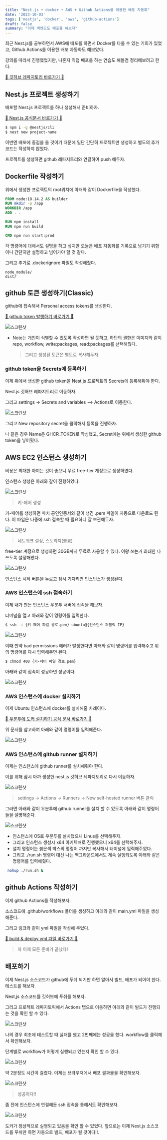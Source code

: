 ```yaml
---
title: "Nest.js + docker + AWS + Github Actions를 이용한 배포 자동화"
date: '2023-10-03'
tags: ['nestjs', 'docker', 'aws', 'github-actions']
draft: false
summary: "이제 백엔드도 배포를 해보자"
---
```


최근 Nest.js를 공부하면서 AWS에 배포를 하면서 Docker를 다룰 수 있는 기회가 있었고, Github Actions를 이용한 배포 자동화도 해보았다.

강의를 따라서 진행했었지만, 나혼자 직접 배포를 하는 연습도 해볼겸 정리해보려고 한다.

[📌 깃허브 레파지토리 바로가기 📌](https://github.com/nostrss/nestjs-study)

## Nest.js 프로젝트 생성하기

배포할 Nest.js 프로젝트를 하나 생성해서 준비하자.

[📌 Nest.js 공식문서 바로가기 📌](https://docs.nestjs.com/first-steps)

```bash
$ npm i -g @nestjs/cli
$ nest new project-name
```

이번엔 배포에 중점을 둘 것이기 때문에 일단 간단히 프로젝트만 생성하고 별도의 추가 코드는 작성하지 않았다.

프로젝트를 생성하면 github 레파지토리와 연결하여 push 해두자.

## Dockerfile 작성하기

위에서 생성한 프로젝트의 root위치에 아래와 같이 Dockerfile을 작성했다.

```Dockerfile
FROM node:18.14.2 AS builder
RUN mkdir -p /app
WORKDIR /app
ADD . .

RUN npm install
RUN npm run build

CMD npm run start:prod
```

각 명령어에 대해서도 설명을 하고 싶지만 오늘은 배포 자동화를 기록으로 남기기 위함이니 간단히만 설명하고 넘어가야 할 것 같다.

그리고 추가로 .dockerignore 파일도 작성해줬다.

```
node_module/
dist/
```

## github 토큰 생성하기(Classic)

github에 접속해서 Personal access tokens를 생성한다.

[📌 github token 발행하기 바로가기 📌](https://github.com/settings/tokens)

![스크린샷](https://github.com/nostrss/next13-blog/assets/56717167/40cf2720-f0c8-4e63-b439-f1d07d79a8f9)

- Note는 개인이 식별할 수 있도록 작성하면 될 듯하고, 하단의 권한은 이미지와 같이 repo, workflow, write:packages, read:packages를 선택해줬다.

  > 그리고 생성된 토큰은 별도로 복사해두자.

### github token을 Secrets에 등록하기

이제 위에서 생성한 github token을 Nest.js 프로젝트의 Secrets에 등록해줘야 한다.

Nest.js 깃허브 레파지토리로 이동하자.

그리고 settings -> Secrets and variables --> Actions로 이동한다.

![스크린샷](https://github.com/nostrss/next13-blog/assets/56717167/eb0bb9ba-2fc8-4a23-9290-165b6bac8189)

그리고 New repository secret을 클릭해서 등록을 진행하자.

나 같은 경우 Name은 GHCR_TOKEN로 작성했고, Secret에는 위에서 생성한 github token을 넣어줬다.

## AWS EC2 인스턴스 생성하기

비용은 최대한 아끼는 것이 좋으니 무료 free-tier 계정으로 생성하였다.

인스턴스 생성은 아래와 같이 진행하였다.

![스크린샷](https://github.com/nostrss/next13-blog/assets/56717167/98e2f2ec-cede-480d-89c8-46aabbf52a6d)

> 키-페어 생성

키-페어를 생성하면 마치 공인인증서와 같이 생긴 .pem 파일이 자동으로 다운로드 된다. 이 파일은 나중에 ssh 접속할 때 필요하니 잘 보관해두자.

![스크린샷](https://github.com/nostrss/next13-blog/assets/56717167/405d278c-b277-4d6b-9fcc-7280ac11c77b)

> 네트워크 설정, 스토리지(볼륨)

free-tier 계정으로 생성하면 30GB까지 무료로 사용할 수 있다. 이왕 쓰는거 최대한 다 쓰도록 설정해봤다.

![스크린샷](https://github.com/nostrss/next13-blog/assets/56717167/73d7979d-71e2-4ec1-90cd-346d575bbb5c)

인스턴스 시작 버튼을 누르고 잠시 기다리면 인스턴스가 생성된다.

### AWS 인스턴스에 ssh 접속하기

이제 내가 만든 인스턴스 우분투 서버에 접속을 해보자.

터미널을 열고 아래와 같이 명령어를 입력한다.

```bash
$ ssh -i {키-페어 파일 경로.pem} ubuntu@{인스턴스 퍼블릭 IP}
```

![스크린샷](https://github.com/nostrss/next13-blog/assets/56717167/65ea1f54-76a5-40ec-aefb-89feb786cc24)

이때 만약 bad permissions 에러가 발생한다면 아래와 같이 명령어를 입력해주고 위의 명령어를 다시 입력해주면 된다.

```bash
$ chmod 400 {키-페어 파일 경로.pem}
```

아래와 같이 접속이 성공하면 성공이다.

![스크린샷](https://github.com/nostrss/next13-blog/assets/56717167/73ec5e98-ab48-47b1-9d32-c8758772aa0f)

### AWS 인스턴스에 docker 설치하기

이제 Ubuntu 인스턴스에 docker를 설치해줄 차례이다.

[📌 우분투에 도커 설치하기 공식 문서 바로가기 📌](https://docs.docker.com/engine/install/ubuntu/#install-using-the-repository)

위 문서를 참고하여 아래와 같이 명령어를 입력해준다.

![스크린샷](https://github.com/nostrss/next13-blog/assets/56717167/ed6c8576-11c3-44ad-bb99-08a05db532b0)

### AWS 인스턴스에 github runner 설치하기

이제는 인스턴스에 github runner를 설치해줘야 한다.

이를 위해 잠시 아까 생성한 nest.js 깃허브 레파지토리로 다시 이동하자.

![스크린샷](https://github.com/nostrss/next13-blog/assets/56717167/c2c02a3f-011f-4990-83da-cb538a4ad113)

> settings -> Actions -> Runners -> New self-hosted runner 버튼 클릭

그러면 아래와 같이 우분투에 github runner를 설치 할 수 있도록 아래와 같이 명령어들을 설명해준다.

![스크린샷](https://github.com/nostrss/next13-blog/assets/56717167/0780c70e-7823-4fe9-99c0-9585cbf51ff6)

- 인스턴스에 OS로 우분투를 설치했으니 Linus를 선택해주자.
- 그리고 인스턴스 생성시 x64 아키텍쳐로 진행했으니 x64를 선택해주자.
- 설치 명령어는 붉은색 박스의 명령어 까지만 복사해서 터미널에 입력해주었다.
- 그리고 ./run.sh 명령어 대신 나는 백그라운드에서도 계속 실행되도록 아래와 같은 명령어를 입력해줬다.

```bash
 nohup ./run.sh &
```

## github Actions 작성하기

이제 github Actions를 작성해보자.

소스코드에 .github/workflows 폴더를 생성하고 아래와 같이 main.yml 파일을 생성해준다.

그리고 링크와 같이 yml 파일을 작성해 주었다.

[📌 build & deploy yml 파일 바로가기 📌](https://github.com/nostrss/nestjs-study/blob/main/.github/workflows/main.yml)

> 자 이제 모든 준비가 끝났다!

## 배포하기

이제 Nest.js 소스코드가 github에 푸쉬 되기만 하면 알아서 빌드, 배포가 되어야 한다. 테스트를 해보자.

Nest,js 소스코드를 깃허브에 푸쉬를 해보자.

그리고 프로젝트 레파지토릭에서 Actions 탭으로 이동하면 아래와 같이 빌드가 진행되는 것을 확인 할 수 있다.

![스크린샷](https://github.com/nostrss/next13-blog/assets/56717167/d4350371-a5f5-44ab-abf1-cc2ea0f5f596)

나의 경우 최초에 테스트할 때 실패를 했고 2번째에는 성공을 했다. workflow를 클릭해서 확인해보자.

단계별로 workflow가 어떻게 실행되고 있는지 확인 할 수 있다.

![스크린샷](https://github.com/nostrss/next13-blog/assets/56717167/fef9b67c-2e05-48b5-996c-25fbe3f60e61)

약 2분정도 시간이 걸렸다. 이제는 브라우저에서 배포 결과물을 확인해보자.

![스크린샷](https://github.com/nostrss/next13-blog/assets/56717167/77b49520-ed29-4c85-ad4d-465a4d3db0c1)

> 성공이다!!

좀 전에 인스턴스에 연결해둔 ssh 접속을 통해서도 확인해보자.

![스크린샷](https://github.com/nostrss/next13-blog/assets/56717167/67e9d534-8968-4344-853c-8eddd7477d59)

도커가 정상적으로 실행되고 있음을 확인 할 수 있었다. 앞으로는 이제 Nest.js 소스코드를 푸쉬만 하면 자동으로 빌드, 배포가 될 것이다!!.
